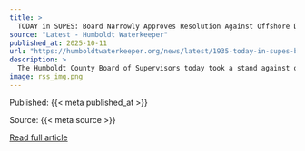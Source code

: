 ```yaml
---
title: >
  TODAY in SUPES: Board Narrowly Approves Resolution Against Offshore Drilling and Mining | Lost Coast Outpost | Humboldt County News
source: "Latest - Humboldt Waterkeeper"
published_at: 2025-10-11
url: "https://humboldtwaterkeeper.org/news/latest/1935-today-in-supes-board-narrowly-approves-resolution-against-offshore-drilling-and-mining-lost-coast-outpost-humboldt-county-news"
description: >
  The Humboldt County Board of Supervisors today took a stand against offshore oil drilling and deep sea mining, though it was hardly unanimous.Third District Supervisor Mike Wilson brought forward a draft resolution to the board for approval. In introducing it he argued that it’s important to reiterate opposition to these disruptive and polluting industries given President Donald Trump’s recent signing of an executive order to expand offshore oil drilling.As noted in yesterday’s meeting preview, former President Joe Biden withdrew 625 million acres of federal waters from oil development, effectively banning new drilling along U.S. coastlines. However, Trump’s order repealed that move, and U.S. District Court Judge James Cain later ruled that the Biden administration had exceeded its authority.Wilson noted that Humboldt County has previously taken a stand against offshore oil drilling and deep sea mining. He asked his colleagues to reiterate that position and to join like-minded local governments in an endeavor called “the Local Government Outer Continental Shelf Coordination Program and Coalition,” which aims to streamline engagement with the federal government.Wilson said the resolution “speaks for itself,” but First District Supervisor Rex Bohn questioned the need for such a measure.“There hasn’t been anything done in over 50 years off the coast, right?” he said. (Wilson countered that there are still active derricks down south.) Bohn went on to address offshore wind development, questioning whether fastening cables to the ocean floor would be contrary to any stance against seabed mining. Wilson said they’re “pretty different technologies,” noting that mining is extractive, but Bohn remained skeptical.Read More
image: rss_img.png
---
```



  Published: {{< meta published_at >}}
  

  Source: {{< meta source >}}
  

  [Read full article]({{< meta url >}}){target='blank'}
  

